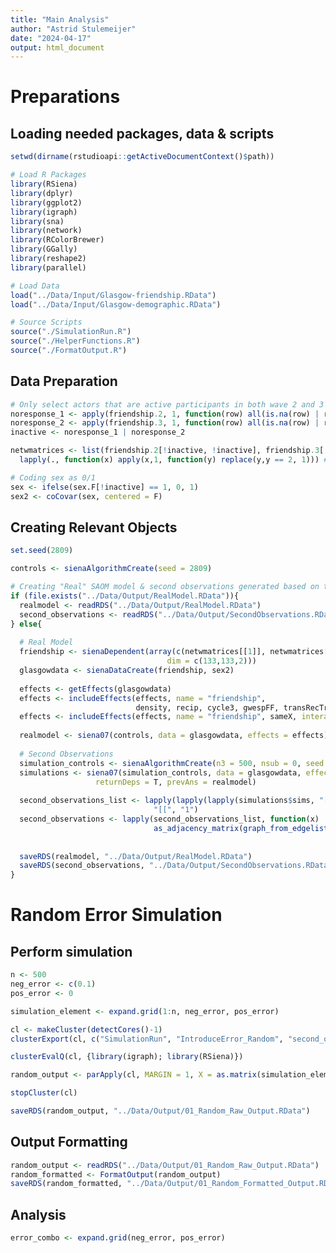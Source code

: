 ```yaml
---
title: "Main Analysis"
author: "Astrid Stulemeijer"
date: "2024-04-17"
output: html_document
---
```


# Preparations
## Loading needed packages, data & scripts
```r
setwd(dirname(rstudioapi::getActiveDocumentContext()$path))

# Load R Packages
library(RSiena)
library(dplyr)
library(ggplot2)
library(igraph)
library(sna)
library(network)
library(RColorBrewer)
library(GGally)
library(reshape2)
library(parallel)

# Load Data
load("../Data/Input/Glasgow-friendship.RData")
load("../Data/Input/Glasgow-demographic.RData")

# Source Scripts
source("./SimulationRun.R")
source("./HelperFunctions.R")
source("./FormatOutput.R")
```

## Data Preparation
```r
# Only select actors that are active participants in both wave 2 and 3 
noresponse_1 <- apply(friendship.2, 1, function(row) all(is.na(row) | row == 10))
noresponse_2 <- apply(friendship.3, 1, function(row) all(is.na(row) | row == 10))
inactive <- noresponse_1 | noresponse_2

netwmatrices <- list(friendship.2[!inactive, !inactive], friendship.3[!inactive, !inactive]) %>%
  lapply(., function(x) apply(x,1, function(y) replace(y,y == 2, 1))) # Create network without weights

# Coding sex as 0/1
sex <- ifelse(sex.F[!inactive] == 1, 0, 1)
sex2 <- coCovar(sex, centered = F)
```

## Creating Relevant Objects
```r
set.seed(2809)

controls <- sienaAlgorithmCreate(seed = 2809)

# Creating "Real" SAOM model & second observations generated based on the second model
if (file.exists("../Data/Output/RealModel.RData")){
  realmodel <- readRDS("../Data/Output/RealModel.RData")
  second_observations <- readRDS("../Data/Output/SecondObservations.RData")
} else{
  
  # Real Model
  friendship <- sienaDependent(array(c(netwmatrices[[1]], netwmatrices[[2]]), 
                                   dim = c(133,133,2)))
  glasgowdata <- sienaDataCreate(friendship, sex2)
  
  effects <- getEffects(glasgowdata)
  effects <- includeEffects(effects, name = "friendship", 
                            density, recip, cycle3, gwespFF, transRecTrip, inPop, inAct)
  effects <- includeEffects(effects, name = "friendship", sameX, interaction1 = "sex2")
  
  realmodel <- siena07(controls, data = glasgowdata, effects = effects)
  
  # Second Observations
  simulation_controls <- sienaAlgorithmCreate(n3 = 500, nsub = 0, seed = 2809)
  simulations <- siena07(simulation_controls, data = glasgowdata, effects = effects, 
                   returnDeps = T, prevAns = realmodel)
  
  second_observations_list <- lapply(lapply(lapply(simulations$sims, "[[", "Data1"), "[[", "friendship"), 
                                "[[", "1")
  second_observations <- lapply(second_observations_list, function(x)
                                as_adjacency_matrix(graph_from_edgelist(as.matrix(x[,-3]), directed = T)))
  
  
  saveRDS(realmodel, "../Data/Output/RealModel.RData")
  saveRDS(second_observations, "../Data/Output/SecondObservations.RData")
}

```

# Random Error Simulation
## Perform simulation
```r
n <- 500
neg_error <- c(0.1)
pos_error <- 0

simulation_element <- expand.grid(1:n, neg_error, pos_error)

cl <- makeCluster(detectCores()-1)
clusterExport(cl, c("SimulationRun", "IntroduceError_Random", "second_observations", "netwmatrices", "sex2", "controls", "simulation_element", "ChangeCoding"))

clusterEvalQ(cl, {library(igraph); library(RSiena)})

random_output <- parApply(cl, MARGIN = 1, X = as.matrix(simulation_element), FUN = function(x) SimulationRun(IntroduceError_Random, netwmatrices[[1]], second_observations[[x[1]]], sex2, controls, x[3], x[2]))

stopCluster(cl)

saveRDS(random_output, "../Data/Output/01_Random_Raw_Output.RData")
```

## Output Formatting
```r
random_output <- readRDS("../Data/Output/01_Random_Raw_Output.RData")
random_formatted <- FormatOutput(random_output)
saveRDS(random_formatted, "../Data/Output/01_Random_Formatted_Output.RData")
```

## Analysis
```r
error_combo <- expand.grid(neg_error, pos_error)
```
